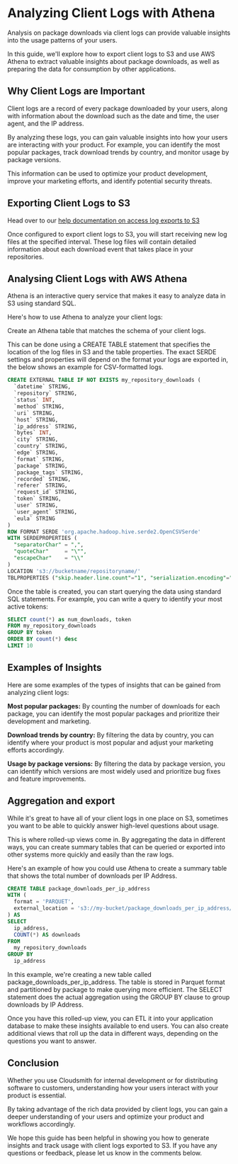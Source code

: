 # Analyzing Client Logs with Athena 

Analysis on package downloads via client logs can provide valuable insights into the usage patterns of your users.

In this guide, we'll explore how to export client logs to S3 and use AWS Athena to extract valuable insights about package downloads, as well as preparing the data for consumption by other applications.

## Why Client Logs are Important

Client logs are a record of every package downloaded by your users, along with information about the download such as the date and time, the user agent, and the IP address. 

By analyzing these logs, you can gain valuable insights into how your users are interacting with your product. For example, you can identify the most popular packages, track download trends by country, and monitor usage by package versions. 

This information can be used to optimize your product development, improve your marketing efforts, and identify potential security threats.

## Exporting Client Logs to S3

Head over to our [help documentation on access log exports to S3](/logs-and-observability/access-log-exports-to-s3)

Once configured to export client logs to S3, you will start receiving new log files at the specified interval. These log files will contain detailed information about each download event that takes place in your repositories.

## Analysing Client Logs with AWS Athena

Athena is an interactive query service that makes it easy to analyze data in S3 using standard SQL. 

Here's how to use Athena to analyze your client logs:

Create an Athena table that matches the schema of your client logs.

This can be done using a CREATE TABLE statement that specifies the location of the log files in S3 and the table properties. The exact SERDE settings and properties will depend on the format your logs are exported in, the below shows an example for CSV-formatted logs.

```sql
CREATE EXTERNAL TABLE IF NOT EXISTS my_repository_downloads (
  `datetime` STRING,
  `repository` STRING,
  `status` INT,
  `method` STRING,
  `uri` STRING,
  `host` STRING,
  `ip_address` STRING,
  `bytes` INT,
  `city` STRING,
  `country` STRING,
  `edge` STRING,
  `format` STRING,
  `package` STRING,
  `package_tags` STRING,
  `recorded` STRING,
  `referer` STRING,
  `request_id` STRING,
  `token` STRING,
  `user` STRING,
  `user_agent` STRING,
  `eula` STRING
)
ROW FORMAT SERDE 'org.apache.hadoop.hive.serde2.OpenCSVSerde'
WITH SERDEPROPERTIES (
  "separatorChar" = ",",
  "quoteChar"     = "\"",
  "escapeChar"    = "\\"
) 
LOCATION 's3://bucketname/repositoryname/'
TBLPROPERTIES ("skip.header.line.count"="1", "serialization.encoding"="UTF-8")

```

Once the table is created, you can start querying the data using standard SQL statements. For example, you can write a query to identify your most active tokens:

```sql
SELECT count(*) as num_downloads, token 
FROM my_repository_downloads
GROUP BY token 
ORDER BY count(*) desc
LIMIT 10
```

## Examples of Insights

Here are some examples of the types of insights that can be gained from analyzing client logs:

**Most popular packages:** By counting the number of downloads for each package, you can identify the most popular packages and prioritize their development and marketing.

**Download trends by country:** By filtering the data by country, you can identify where your product is most popular and adjust your marketing efforts accordingly.

**Usage by package versions:** By filtering the data by package version, you can identify which versions are most widely used and prioritize bug fixes and feature improvements.

## Aggregation and export

While it's great to have all of your client logs in one place on S3, sometimes you want to be able to quickly answer high-level questions about usage. 

This is where rolled-up views come in. By aggregating the data in different ways, you can create summary tables that can be queried or exported into other systems more quickly and easily than the raw logs.

Here's an example of how you could use Athena to create a summary table that shows the total number of downloads per IP Address.

```sql
CREATE TABLE package_downloads_per_ip_address
WITH (
  format = 'PARQUET',
  external_location = 's3://my-bucket/package_downloads_per_ip_address/'
) AS
SELECT
  ip_address,
  COUNT(*) AS downloads
FROM
  my_repository_downloads
GROUP BY
  ip_address

```

In this example, we're creating a new table called package_downloads_per_ip_address. The table is stored in Parquet format and partitioned by package to make querying more efficient. The SELECT statement does the actual aggregation using the GROUP BY clause to group downloads by IP Address.

Once you have this rolled-up view, you can ETL it into your application database to make these insights available to end users. You can also create additional views that roll up the data in different ways, depending on the questions you want to answer.

## Conclusion

Whether you use Cloudsmith for internal development or for distributing software to customers, understanding how your users interact with your product is essential. 

By taking advantage of the rich data provided by client logs, you can gain a deeper understanding of your users and optimize your product and workflows accordingly.

We hope this guide has been helpful in showing you how to generate insights and track usage with client logs exported to S3. If you have any questions or feedback, please let us know in the comments below.

